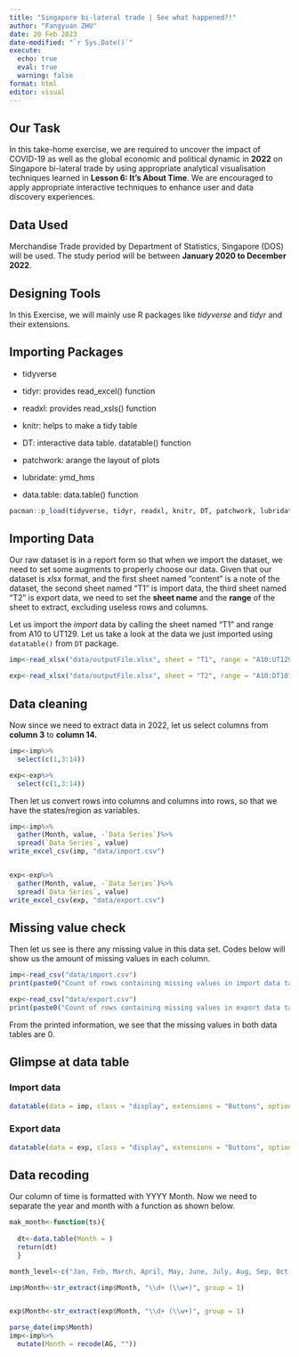 ```yaml
---
title: "Singapore bi-lateral trade | See what happened?!"
author: "Fangyuan ZHU"
date: 20 Feb 2023
date-modified: "`r Sys.Date()`"
execute: 
  echo: true
  eval: true
  warning: false
format: html
editor: visual
---
```


## Our Task

In this take-home exercise, we are required to uncover the impact of COVID-19 as well as the global economic and political dynamic in **2022** on Singapore bi-lateral trade by using appropriate analytical visualisation techniques learned in **Lesson 6: It's About Time**. We are encouraged to apply appropriate interactive techniques to enhance user and data discovery experiences.

## Data Used

Merchandise Trade provided by Department of Statistics, Singapore (DOS) will be used. The study period will be between **January 2020 to December 2022**.

## Designing Tools

In this Exercise, we will mainly use R packages like *tidyverse* and *tidyr* and their extensions.

## Importing Packages

-   tidyverse

-   tidyr: provides read_excel() function

-   readxl: provides read_xsls() function

-   knitr: helps to make a tidy table

-   DT: interactive data table. datatable() function

-   patchwork: arange the layout of plots

-   lubridate: ymd_hms

-   data.table: data.table() function

```r
pacman::p_load(tidyverse, tidyr, readxl, knitr, DT, patchwork, lubridate, data.table, dplyr)
```

## Importing Data {.tabset .tabset-fade .tabset-pills}

Our raw dataset is in a report form so that when we import the dataset, we need to set some augments to properly choose our data. Given that our dataset is *xlsx* format, and the first sheet named "content" is a note of the dataset, the second sheet named "T1" is import data, the third sheet named "T2" is export data, we need to set the **sheet name** and the **range** of the sheet to extract, excluding useless rows and columns.

Let us import the *import* data by calling the sheet named "T1" and range from A10 to UT129. Let us take a look at the data we just imported using `datatable()` from `DT` package.

```r
imp<-read_xlsx("data/outputFile.xlsx", sheet = "T1", range = "A10:UT129")

exp<-read_xlsx("data/outputFile.xlsx", sheet = "T2", range = "A10:DT101")
```

## Data cleaning

Now since we need to extract data in 2022, let us select columns from **column 3** to **column 14.**

```r
imp<-imp%>%
  select(c(1,3:14))

exp<-exp%>%
  select(c(1,3:14))
```

Then let us convert rows into columns and columns into rows, so that we have the states/region as variables.

```r

imp<-imp%>%
  gather(Month, value, -`Data Series`)%>%
  spread(`Data Series`, value)
write_excel_csv(imp, "data/import.csv")


exp<-exp%>%
  gather(Month, value, -`Data Series`)%>%
  spread(`Data Series`, value)
write_excel_csv(exp, "data/export.csv")
```

## Missing value check

Then let us see is there any missing value in this data set. Codes below will show us the amount of missing values in each column.

```r
imp<-read_csv("data/import.csv")
print(paste0("Count of rows containing missing values in import data table is: ",sum(imp[rowSums(is.na(imp))!=0,])))

exp<-read_csv("data/export.csv")
print(paste0("Count of rows containing missing values in export data table is: ", sum(exp[rowSums(is.na(exp))!=0,])))
```

From the printed information, we see that the missing values in both data tables are 0.

## Glimpse at data table

::: panel-tabset
### Import data

```r

datatable(data = imp, class = "display", extensions = "Buttons", options = list(dom="Bfrtip", buttons = list(list(extend = "colvis", text = "Exclude/Include Columns"))))

```

### Export data

```r
datatable(data = exp, class = "display", extensions = "Buttons", options = list(dom="Bfrtip", buttons = list(list(extend = "colvis", text = "Exclude/Include Columns"))))
```
:::

## Data recoding

Our column of time is formatted with YYYY Month. Now we need to separate the year and month with a function as shown below.

```r
mak_month<-function(ts){
  
  dt<-data.table(Month = )
  return(dt)
  }
```

```r
month_level<-c("Jan, Feb, March, April, May, June, July, Aug, Sep, Oct, Nov, Dec")

imp$Month<-str_extract(imp$Month, "\\d+ (\\w+)", group = 1)


exp$Month<-str_extract(exp$Month, "\\d+ (\\w+)", group = 1)

parse_date(imp$Month)
imp<-imp%>%
  mutate(Month = recode(AG, ""))
```
